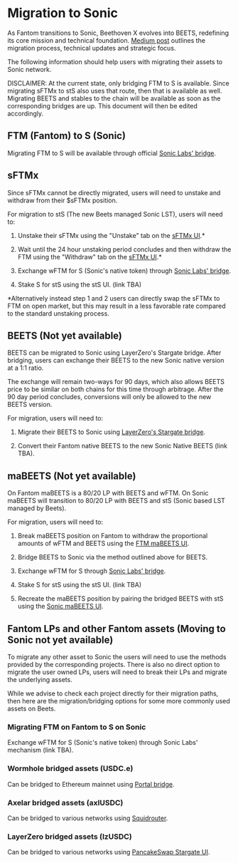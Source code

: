 # Migration to Sonic

As Fantom transitions to Sonic, Beethoven X evolves into BEETS, redefining its core mission and technical foundation. [Medium post](https://beethovenxio.medium.com/beets-2-0-the-sonic-revolution-91cfb609922b) outlines the migration process, technical updates and strategic focus.

The following information should help users with migrating their assets to Sonic network.

DISCLAIMER: At the current state, only bridging FTM to S is available. Since migrating sFTMx to stS also uses that route, then that is available as well. Migrating BEETS and stables to the chain will be available as soon as the corresponding bridges are up. This document will then be edited accordingly.

## FTM (Fantom) to S (Sonic)

Migrating FTM to S will be available through official [Sonic Labs' bridge](https://my.soniclabs.com/upgrade).

## sFTMx 

Since sFTMx cannot be directly migrated, users will need to unstake and withdraw from their $sFTMx position. 

For migration to stS (The new Beets managed Sonic LST), users will need to:

1) Unstake their sFTMx using the "Unstake" tab on the [sFTMx UI](https://beets.fi/sftmx).*

2) Wait until the 24 hour unstaking period concludes and then withdraw the FTM using the "Withdraw" tab on the [sFTMx UI](https://beets.fi/sftmx).*

3) Exchange wFTM for S (Sonic's native token) through [Sonic Labs' bridge](https://my.soniclabs.com/upgrade).

4) Stake S for stS using the stS UI. (link TBA)

*Alternatively instead step 1 and 2 users can directly swap the sFTMx to FTM on open market, but this may result in a less favorable rate compared to the standard unstaking process.

## BEETS (Not yet available)

BEETS can be migrated to Sonic using LayerZero's Stargate bridge. 
After bridging, users can exchange their BEETS to the new Sonic native version at a 1:1 ratio. 

The exchange will remain two-ways for 90 days, which also allows BEETS price to be similar on both chains for this time through arbitrage. After the 90 day period concludes, conversions will only be allowed to the new BEETS version.

For migration, users will need to:

1) Migrate their BEETS to Sonic using [LayerZero's Stargate bridge](https://stargate.finance/bridge?srcChain=fantom&srcToken=0xF24Bcf4d1e507740041C9cFd2DddB29585aDCe1e&dstChain=optimism&dstToken=0xb4Bc46bc6cB217B59ea8F4530BaE26Bf69F677f0).

2) Convert their Fantom native BEETS to the new Sonic Native BEETS (link TBA).

## maBEETS (Not yet available)

On Fantom maBEETS is a 80/20 LP with BEETS and wFTM. On Sonic maBEETS will transition to 80/20 LP with BEETS and stS (Sonic based LST managed by Beets).

For migration, users will need to:

1) Break maBEETS position on Fantom to withdraw the proportional amounts of wFTM and BEETS using the [FTM maBEETS UI](https://ftm.beets.fi/mabeets).

2) Bridge BEETS to Sonic via the method outlined above for BEETS.

3) Exchange wFTM for S through [Sonic Labs' bridge](https://my.soniclabs.com/upgrade).

4) Stake S for stS using the stS UI. (link TBA)

5) Recreate the maBEETS position by pairing the bridged BEETS with stS using the [Sonic maBEETS UI](https://ma.beets.fi/).

## Fantom LPs and other Fantom assets (Moving to Sonic not yet available)

To migrate any other asset to Sonic the users will need to use the methods provided by the corresponding projects. There is also no direct option to migrate the user owned LPs, users will need to break their LPs and migrate the underlying assets.

While we advise to check each project directly for their migration paths, then here are the migration/bridging options for some more commonly used assets on Beets.

### Migrating FTM on Fantom to S on Sonic

Exchange wFTM for S (Sonic's native token) through Sonic Labs' mechanism (link TBA).

### Wormhole bridged assets (USDC.e)

Can be bridged to Ethereum mainnet using [Portal bridge](https://portalbridge.com/).

### Axelar bridged assets (axlUSDC)

Can be bridged to various networks using [Squidrouter](https://app.squidrouter.com/).

### LayerZero bridged assets (lzUSDC)

Can be bridged to various networks using [PancakeSwap Stargate UI](https://bridge.pancakeswap.finance/stargate).